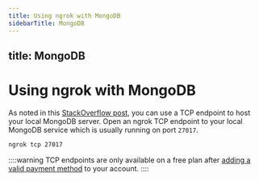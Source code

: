 ```yaml
---
title: Using ngrok with MongoDB
sidebarTitle: MongoDB
---
```


title: MongoDB
---

# Using ngrok with MongoDB

As noted in this [StackOverflow post](https://stackoverflow.com/a/59716766/17282727), you can use a TCP endpoint to host your local MongoDB server. Open an ngrok TCP endpoint to your local MongoDB service which is usually running on port `27017`.

```bash
ngrok tcp 27017
```

::::warning
TCP endpoints are only available on a free plan after [adding a valid payment method](https://dashboard.ngrok.com/settings#id-verification) to your account.
::::
